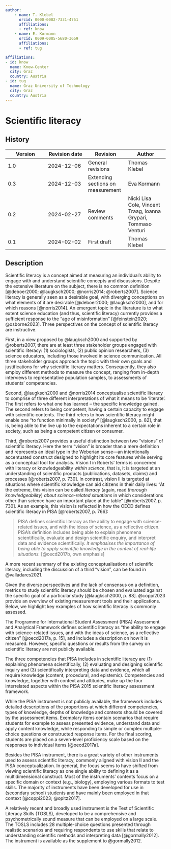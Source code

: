 ```yaml
---
author:
    - name: T. Klebel
      orcid: 0000-0002-7331-4751
      affiliations:
      - ref: know
    - name: E. Kormann
      orcid: 0009-0005-5680-3659
      affiliations:
      - ref: tug

affiliations:
- id: know
  name: Know-Center
  city: Graz
  country: Austria
- id: tug
  name: Graz University of Technology
  city: Graz
  country: Austria
---
```


# Scientific literacy {#scientific-literacy .unnumbered}

<div>

## History

| Version | Revision date | Revision | Author |
|----|----|----|----|
| 1.0 | 2024-12-06 | General revisions | Thomas Klebel |
| 0.3 | 2024-12-03 | Extending sections on measurement | Eva Kormann |
| 0.2 | 2024-02-27 | Review comments | Nicki Lisa Cole, Vincent Traag, Ioanna Grypari, Tommaso Venturi |
| 0.1 | 2024-02-02 | First draft | Thomas Klebel |

</div>

## Description

Scientific literacy is a concept aimed at measuring an individual's ability to engage with and understand scientific concepts and discussions. Despite the extensive literature on the subject, there is no common definition [@deboer2000; @laugksch2000; @norris2014; @roberts2007]. Science literacy is generally seen as a desirable goal, with diverging conceptions on what elements of it are desirable [@deboer2000; @laugksch2000], and for which reasons [@norris2014]. An emergent topic in the literature is to what extent science education (and thus, scientific literacy) currently provides a sufficient response to the "age of misinformation" [@feinstein2020; @osborne2023]. Three perspectives on the concept of scientific literacy are instructive.

First, in a view proposed by @laugksch2000 and supported by @roberts2007, there are at least three stakeholder groups engaged with scientific literacy: (1) sociologists, (2) public opinion researchers, (3) science educators, including those involved in science communication. All three stakeholder groups approach the topic with their own goals and justifications for why scientific literacy matters. Consequently, they also employ different methods to measure the concept, ranging from in-depth interviews to representative population samples, to assessments of students' competencies.

Second, @laugksch2000 and @norris2014 conceptualise scientific literacy to comprise of three different interpretations of what it means to be 'literate'. The first refers to what one has learned – the specific knowledge gained. The second refers to being competent, having a certain capacity to engage with scientific contents. The third refers to how scientific literacy might enable one "to function minimally in society" [@laugksch2000, p. 82], that is, being able to the live up to the expectations inherent to a certain role in society, such as being a competent citizen or consumer.

Third, @roberts2007 provides a useful distinction between two "visions" of scientific literacy. Here the term "vision" is broader than a mere definition and represents an ideal type in the Weberian sense—an intentionally accentuated construct designed to highlight its core features while serving as a conceptual tool for analysis. Vision I in Roberts' terms is concerned with literacy or knowledgeability *within science*, that is, it is targeted at an understanding of scientific products (publications, datasets, claims) and processes [@roberts2007, p. 730]. In contrast, vision II is targeted at situations where scientific knowledge can aid citizens in their daily lives: "At the extreme, this vision can be called *literacy* (again, read *thorough knowledgeability*) *about science-related situations* in which considerations other than science have an important place at the table" [@roberts2007, p. 730]. As an example, this vision is reflected in how the OECD defines scientific literacy in PISA [@roberts2007, p. 766]:

> PISA defines scientific literacy as the ability to engage with science-related issues, and with the ideas of science, as a reflective citizen. PISA's definition includes being able to explain phenomena scientifically, evaluate and design scientific enquiry, and interpret data and evidence scientifically. *It emphasises the importance of being able to apply scientific knowledge in the context of real-life situations.* [@oecd2017b, own emphasis]

A more recent summary of the existing conceptualisations of scientific literacy, including the discussion of a third "vision", can be found in @valladares2021.

Given the diverse perspectives and the lack of consensus on a definition, metrics to study scientific literacy should be chosen and evaluated against the specific goal of a particular study [@laugksch2000, p. 88]. @coppi2023 provide an overview of existing measurement tools and their applications. Below, we highlight key examples of how scientific literacy is commonly assessed.

The Programme for International Student Assessment (PISA) Assessment and Analytical Framework defines scientific literacy as "the ability to engage with science-related issues, and with the ideas of science, as a reflective citizen" [@oecd2017a, p. 15], and includes a description on how it is measured. However, specific questions or results from the survey on scientific literacy are not publicly available.

The three competencies that PISA includes in scientific literacy are (1) explaining phenomena scientifically, (2) evaluating and designing scientific inquiry and (3) scientifically interpreting data and evidence, which all require knowledge (content, procedural, and epistemic). Competencies and knowledge, together with context and attitudes, make up the four interrelated aspects within the PISA 2015 scientific literacy assessment framework.

While the PISA instrument is not publicly available, the framework includes detailed descriptions of the proportions at which different competencies, types of knowledge, depths of knowledge and contexts should be covered by the assessment items. Exemplary items contain scenarios that require students for example to assess presented evidence, understand data and apply content knowledge, while responding to simple or complex multiple-choice questions or constructed response items. For the final scoring, students are placed on a seven-level proficiency scale based on the responses to individual items [@oecd2017a].

Besides the PISA instrument, there is a great variety of other instruments used to assess scientific literacy, commonly aligned with vision II and the PISA conceptualization. In general, the focus seems to have shifted from viewing scientific literacy as one single ability to defining it as a multidimensional construct. Most of the instruments' contents focus on a specific domain or context (e.g., biology), employing various formats to test skills. The majority of instruments have been developed for use in (secondary school) students and have mainly been employed in that context [@coppi2023; @opitz2017].

A relatively recent and broadly used instrument is the Test of Scientific Literacy Skills (TOSLS), developed to be a comprehensive and psychometrically sound measure that can be employed on a large scale. The TOSLS includes 28 multiple-choice questions presented through realistic scenarios and requiring respondents to use skills that relate to understanding scientific methods and interpreting data [@gormally2012]. The instrument is available as the supplement to @gormally2012.

